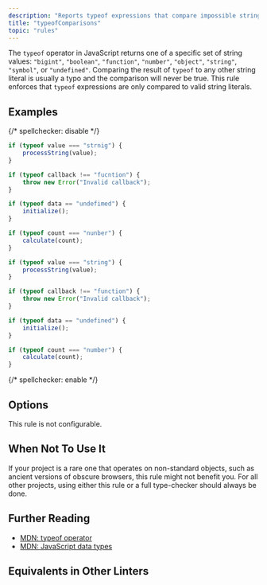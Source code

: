 ```yaml
---
description: "Reports typeof expressions that compare impossible string literals."
title: "typeofComparisons"
topic: "rules"
---
```



<RuleSummary plugin="ts" rule="typeofComparisons" />

The `typeof` operator in JavaScript returns one of a specific set of string values: `"bigint"`, `"boolean"`, `"function"`, `"number"`, `"object"`, `"string"`, `"symbol"`, or `"undefined"`.
Comparing the result of `typeof` to any other string literal is usually a typo and the comparison will never be true.
This rule enforces that `typeof` expressions are only compared to valid string literals.

## Examples

{/* spellchecker: disable */}

<Tabs>
<TabItem label="❌ Incorrect">

```ts
if (typeof value === "strnig") {
	processString(value);
}
```

```ts
if (typeof callback !== "fucntion") {
	throw new Error("Invalid callback");
}
```

```ts
if (typeof data == "undefimed") {
	initialize();
}
```

```ts
if (typeof count === "nunber") {
	calculate(count);
}
```

</TabItem>
<TabItem label="✅ Correct">

```ts
if (typeof value === "string") {
	processString(value);
}
```

```ts
if (typeof callback !== "function") {
	throw new Error("Invalid callback");
}
```

```ts
if (typeof data == "undefined") {
	initialize();
}
```

```ts
if (typeof count === "number") {
	calculate(count);
}
```

</TabItem>
</Tabs>

{/* spellchecker: enable */}

## Options

This rule is not configurable.

## When Not To Use It

If your project is a rare one that operates on non-standard objects, such as ancient versions of obscure browsers, this rule might not benefit you.
For all other projects, using either this rule or a full type-checker should always be done.

## Further Reading

- [MDN: typeof operator](https://developer.mozilla.org/en-US/docs/Web/JavaScript/Reference/Operators/typeof)
- [MDN: JavaScript data types](https://developer.mozilla.org/en-US/docs/Web/JavaScript/Data_structures)

## Equivalents in Other Linters

<RuleEquivalents pluginId="ts" ruleId="typeofComparisons" />
